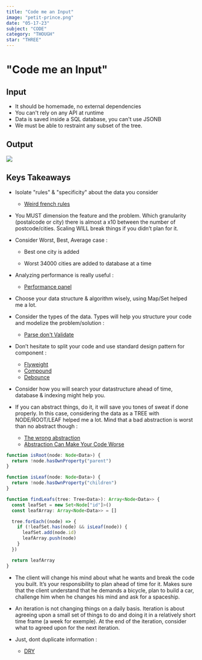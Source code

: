 ```yaml
---
title: "Code me an Input"
image: "petit-prince.png"
date: "05-17-23"
subject: "CODE"
category: "THOUGH"
star: "THREE"
---
```


# "Code me an Input"

## Input

- It should be homemade, no external dependencies
- You can't rely on any API at runtime
- Data is saved inside a SQL database, you can't use JSONB
- We must be able to restraint any subset of the tree.

## Output

<img src="gifs/postal-code.gif" />

## Keys Takeaways

- Isolate "rules" & "specificity" about the data you consider

  - [Weird french rules](https://fr.wikipedia.org/wiki/Liste_des_communes_de_France_dont_le_code_postal_ne_correspond_pas_au_d%C3%A9partement)

- You MUST dimension the feature and the problem. Which granularity (postalcode or city) there is almost a x10 between the number of postcode/cities. Scaling WILL break things if you didn’t plan for it.

- Consider Worst, Best, Average case :

  - Best one city is added

  - Worst 34000 cities are added to database at a time

- Analyzing performance is really useful :

  - [Performance panel](https://developer.chrome.com/docs/devtools/performance/)

- Choose your data structure & algorithm wisely, using Map/Set helped me a lot.

- Consider the types of the data. Types will help you structure your code and modelize the problem/solution :

  - [Parse don't Validate](https://lexi-lambda.github.io/blog/2019/11/05/parse-don-t-validate/)

- Don’t hesitate to split your code and use standard design pattern for component :

  - [Flyweight](https://www.patterns.dev/posts/flyweight-pattern)
  - [Compound](https://www.patterns.dev/posts/compound-pattern)
  - [Debounce](<https://dmitripavlutin.com/react-throttle-debounce/#:~:text=You%20have%202%20options%20to,()%20or%20useMemo()%20hooks.>)

- Consider how you will search your datastructure ahead of time, database & indexing might help you.

- If you can abstract things, do it, it will save you tones of sweat if done properly. In this case, considering the data as a TREE with NODE/ROOT/LEAF helped me a lot. Mind that a bad abstraction is worst than no abstract though :

  - [The wrong abstraction](https://sandimetz.com/blog/2016/1/20/the-wrong-abstraction)
  - [Abstraction Can Make Your Code Worse](https://www.youtube.com/watch?v=rQlMtztiAoA)

```ts
function isRoot(node: Node<Data>) {
  return !node.hasOwnProperty("parent")
}

function isLeaf(node: Node<Data>) {
  return !node.hasOwnProperty("children")
}

function findLeafs(tree: Tree<Data>): Array<Node<Data>> {
  const leafSet = new Set<Node["id"]>()
  const leafArray: Array<Node<Data>> = []

  tree.forEach((node) => {
    if (!leafSet.has(node) && isLeaf(node)) {
      leafSet.add(node.id)
      leafArray.push(node)
    }
  })

  return leafArray
}
```

- The client will change his mind about what he wants and break the code you built. It’s your responsibility to plan ahead of time for it. Makes sure that the client understand that he demands a bicycle, plan to build a car, challenge him when he changes his mind and ask for a spaceship.

- An iteration is not changing things on a daily basis. Iteration is about agreeing upon a small set of things to do and doing it in a relatively short time frame (a week for exemple). At the end of the iteration, consider what to agreed upon for the next iteration.

- Just, dont duplicate information :
  - [DRY](https://en.wikipedia.org/wiki/Don%27t_repeat_yourself)
